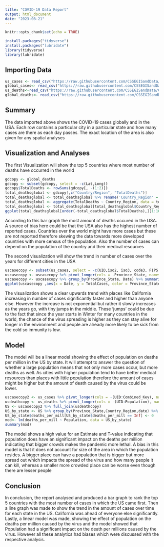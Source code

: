 ---
title: "COVID-19 Data Report"
output: html_document
date: "2023-08-21"
---

```{r setup, include=FALSE}
knitr::opts_chunk$set(echo = TRUE)
```

```{r}
install.packages("tidyverse")
install.packages("lubridate")
library(tidyverse)
library(lubridate)

```

## Importing Data

```{r}
us_cases <- read_csv("https://raw.githubusercontent.com/CSSEGISandData/COVID-19/master/csse_covid_19_data/csse_covid_19_time_series/time_series_covid19_confirmed_US.csv")
global_cases<- read_csv("https://raw.githubusercontent.com/CSSEGISandData/COVID-19/master/csse_covid_19_data/csse_covid_19_time_series/time_series_covid19_confirmed_global.csv")
us_deaths<-read_csv("https://raw.githubusercontent.com/CSSEGISandData/COVID-19/master/csse_covid_19_data/csse_covid_19_time_series/time_series_covid19_deaths_US.csv")
global_deaths<- read_csv("https://raw.githubusercontent.com/CSSEGISandData/COVID-19/master/csse_covid_19_data/csse_covid_19_time_series/time_series_covid19_deaths_global.csv")
```

## Summary
The data imported above shows the COVID-19 cases globally and in the USA. Each row contains a particular city in a particular state and how many cases are there as each day passes. The exact location of the area is also given for any spatial analyses

## Visualization and Analyses

The first Visualization will show the top 5 countries where most number of deaths have occurred in the world

```{r}
gdcopy <- global_deaths
gdcopy <- subset(gdcopy, select = -c(Lat,Long))
gdcopy$TotalDeaths <- rowSums(gdcopy[, -(1:2)])
total_deathsglobal <- gdcopy[,c("Country/Region", "TotalDeaths")]
total_deathsglobal <- total_deathsglobal %>% rename('Country_Region' = 'Country/Region')
total_deathsglobal <- aggregate(TotalDeaths ~ Country_Region, data = total_deathsglobal, FUN = sum)
total_deathsglobal <- total_deathsglobal[total_deathsglobal$Country_Region != '$Olympics',]
ggplot(total_deathsglobal[order(-total_deathsglobal$TotalDeaths),][1:10,],aes(x = Country_Region, y = TotalDeaths)) + geom_bar(stat = 'identity') + labs(x = "Countries", y = 'Total Deaths')

```

According to this bar graph the most amount of deaths occured in the USA. A source of bias here could be that the USA also has the highest number of reported cases. Countries over the world might have more cases but these are not reported therefore skewing the data towards more developed countries with more census of the population. Also the number of cases can depend on the population of the country and their medical resources

The second visualization will show the trend in number of cases over the years for different cities in the USA

```{r}
uscasecopy <- subset(us_cases, select = -c(UID,iso2, iso3, code3, FIPS, Admin2,Country_Region, Lat, Long_, Combined_Key))
uscasecopy <- uscasecopy %>% pivot_longer(cols = -Province_State, names_to = "Date", values_to = "Cases") %>% mutate(Date = as.Date(Date, format = '%m/%d/%y'))
uscasecopy <- uscasecopy %>% group_by(Province_State, Date) %>% summarize(TotalCases = sum(Cases))
ggplot(uscasecopy ,aes(x = Date, y = TotalCases, color = Province_State)) + geom_line() + theme_minimal() + theme(legend.position = 'top') + labs(x = "Years", Y = "Number of Cases") 

```

The visualization shows a clear upwards trend with places like California increasing in number of cases significantly faster and higher than anyone else. However the increase is not exponential but rather it slowly increases as the years go, with tiny jumps in the middle. These 'jumps' could be due to the fact that since the year starts in Winter for many countries in the world, the chance of the virus spreading is higher as they can stay alive for longer in the environment and people are already more likely to be sick from the cold so immunity is low.



## Model
The model will be a linear model showing the effect of population on deaths per million in the US by state. It will attempt to answer the question of whether a large population means that not only more cases occur, but more deaths as well. As cities with higher population tend to have better medical resources than places with little population therefore the amount of cases might be higher but the amount of death caused by the virus could be lower.

```{r}
uscasecopy2 <- us_cases %>% pivot_longer(cols = -(UID:Combined_Key), names_to = "date", values_to = "cases") %>% select(Admin2:cases) %>% mutate(date = mdy(date)) %>% select(-c(Lat, Long_))
usdeathcopy <- us_deaths %>% pivot_longer(cols = -(UID:Population), names_to = "date", values_to = "deaths") %>% select(Admin2:deaths)%>%mutate(date = mdy(date)) %>% select(-c(Lat,Long_))
US <- uscasecopy2 %>% full_join(usdeathcopy)
US_by_state <- US %>% group_by(Province_State,Country_Region,date) %>% summarize(cases = sum(cases), deaths = sum(deaths), Population = sum(Population)) %>% mutate(deaths_per_mill = deaths*1000000/Population) %>% select(Province_State, Country_Region, date, cases, deaths, deaths_per_mill, Population) %>% ungroup()
US_by_state$deaths_per_mill[US_by_state$deaths_per_mill == Inf] <- 0
mod<- lm(deaths_per_mill ~ Population, data = US_by_state)
summary(mod)
```
The model shows a high value for an Estimate and T-value indicating that population does have an significant impact on the deaths per million indicating that bigger crowds makes the pandemic more lethal. A bias in this model is that it does not account for size of the area in which the population resides. A bigger place can have a population that is bigger but more spread out which impacts the spread of the virus and how many people it can kill, whereas a smaller more crowded place can be worse even though there are lesser people 

## Conclusion
In conclusion, the report analysed and produced a bar graph to rank the top 5 countries with the most number of cases in which the US came first. Then a line graph was made to show the trend in the amount of cases over time for each state in the US. California was ahead of everyone else significantly. Lastly, a linear model was made, showing the effect of population on the deaths per million caused by the virus and the model showed that Population had a significant impact on the death per millions caused by the virus. However all these analytics had biases which were discussed with the respective analysis.
